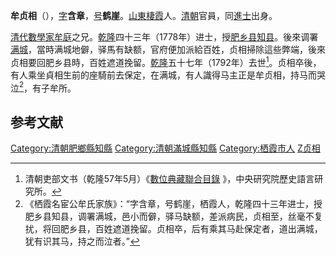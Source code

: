 '''牟贞相'''（{{bd|1755年||1792年|catIdx=M牟}}），[[表字|字]]'''含章'''，[[号|号]]'''鹤崖'''。[[山東|山東]][[棲霞縣|棲霞]]人。[[清朝|清朝]]官員，同[[進士|進士]]出身。

[[清代|清代]][[數學家|數學家]][[牟庭|牟庭]]之兄。[[乾隆|乾隆]]四十三年（1778年）进士，授[[肥乡县|肥乡县]][[知县|知县]]。後來调署[[满城|满城]]，當時满城地僻，驿馬有缺额，官府便加派給百姓，贞相掃除這些弊端，後來贞相要回肥乡县時，百姓遮道挽留。[[乾隆|乾隆]]五十七年（1792年）去世<ref>清朝吏部文书（乾隆57年5月）《[http://catalog.digitalarchives.tw/?URN=2611566 數位典藏聯合目錄] {{Wayback|url=http://catalog.digitalarchives.tw/?URN=2611566 |date=20160304071823 }}》，中央研究院歷史語言研究所。</ref>。贞相卒後，有人乘坐貞相生前的座騎前去保定，在满城，有人識得马主正是牟贞相，持马而哭泣<ref>《栖霞名宦公牟氏家族》：“字含章，号鹤崖，栖霞人，乾隆四十三年进士，授肥乡县知县，调署满城，邑小而僻，驿马缺额，差派病民，贞相至，丝毫不复扰，将回肥乡县，百姓遮道挽留。贞相卒，后有乘其马赴保定者，道出满城，犹有识其马，持之而泣者。”</ref>，有子牟所。

==参考文献==
<div class="references-small">
<references></references>
</div>

{{清朝人物小作品}}
{{乾隆四十三年戊戌科殿試金榜}}
{{DEFAULTSORT:Mou牟}}
[[Category:清朝肥鄉縣知縣|Category:清朝肥鄉縣知縣]]
[[Category:清朝滿城縣知縣|Category:清朝滿城縣知縣]]
[[Category:栖霞市人|Category:栖霞市人]]
[[Category:牟姓|Z贞相]]